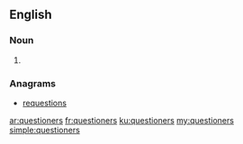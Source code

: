 ==English==

===Noun===
{{head|en|plural}}

# {{plural of|questioner|lang=en}}

===Anagrams===
* [[requestions#English|requestions]]

[[ar:questioners]]
[[fr:questioners]]
[[ku:questioners]]
[[my:questioners]]
[[simple:questioners]]